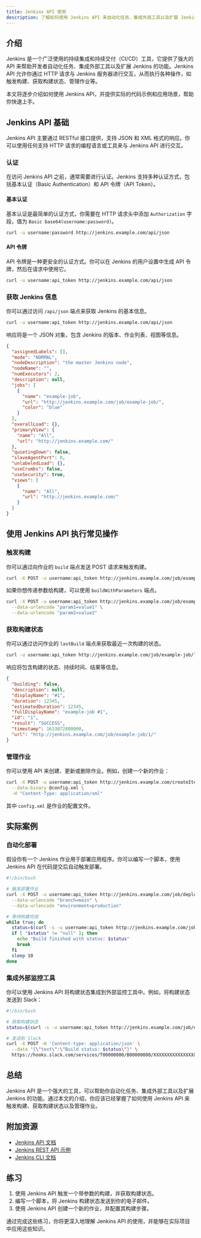 ```yaml
---
title: Jenkins API 使用
description: 了解如何使用 Jenkins API 来自动化任务、集成外部工具以及扩展 Jenkins 的功能。本文适合初学者，包含代码示例和实际案例。
---
```


## 介绍

Jenkins 是一个广泛使用的持续集成和持续交付（CI/CD）工具，它提供了强大的 API 来帮助开发者自动化任务、集成外部工具以及扩展 Jenkins 的功能。Jenkins API 允许你通过 HTTP 请求与 Jenkins 服务器进行交互，从而执行各种操作，如触发构建、获取构建状态、管理作业等。

本文将逐步介绍如何使用 Jenkins API，并提供实际的代码示例和应用场景，帮助你快速上手。

## Jenkins API 基础

Jenkins API 主要通过 RESTful 接口提供，支持 JSON 和 XML 格式的响应。你可以使用任何支持 HTTP 请求的编程语言或工具来与 Jenkins API 进行交互。

### 认证

在访问 Jenkins API 之前，通常需要进行认证。Jenkins 支持多种认证方式，包括基本认证（Basic Authentication）和 API 令牌（API Token）。

#### 基本认证

基本认证是最简单的认证方式，你需要在 HTTP 请求头中添加 `Authorization` 字段，值为 `Basic base64(username:password)`。

```bash
curl -u username:password http://jenkins.example.com/api/json
```

#### API 令牌

API 令牌是一种更安全的认证方式。你可以在 Jenkins 的用户设置中生成 API 令牌，然后在请求中使用它。

```bash
curl -u username:api_token http://jenkins.example.com/api/json
```

### 获取 Jenkins 信息

你可以通过访问 `/api/json` 端点来获取 Jenkins 的基本信息。

```bash
curl -u username:api_token http://jenkins.example.com/api/json
```

响应将是一个 JSON 对象，包含 Jenkins 的版本、作业列表、视图等信息。

```json
{
  "assignedLabels": [],
  "mode": "NORMAL",
  "nodeDescription": "the master Jenkins node",
  "nodeName": "",
  "numExecutors": 2,
  "description": null,
  "jobs": [
    {
      "name": "example-job",
      "url": "http://jenkins.example.com/job/example-job/",
      "color": "blue"
    }
  ],
  "overallLoad": {},
  "primaryView": {
    "name": "All",
    "url": "http://jenkins.example.com/"
  },
  "quietingDown": false,
  "slaveAgentPort": 0,
  "unlabeledLoad": {},
  "useCrumbs": false,
  "useSecurity": true,
  "views": [
    {
      "name": "All",
      "url": "http://jenkins.example.com/"
    }
  ]
}
```

## 使用 Jenkins API 执行常见操作

### 触发构建

你可以通过向作业的 `build` 端点发送 POST 请求来触发构建。

```bash
curl -X POST -u username:api_token http://jenkins.example.com/job/example-job/build
```

如果你想传递参数给构建，可以使用 `buildWithParameters` 端点。

```bash
curl -X POST -u username:api_token http://jenkins.example.com/job/example-job/buildWithParameters \
  --data-urlencode "param1=value1" \
  --data-urlencode "param2=value2"
```

### 获取构建状态

你可以通过访问作业的 `lastBuild` 端点来获取最近一次构建的状态。

```bash
curl -u username:api_token http://jenkins.example.com/job/example-job/lastBuild/api/json
```

响应将包含构建的状态、持续时间、结果等信息。

```json
{
  "building": false,
  "description": null,
  "displayName": "#1",
  "duration": 12345,
  "estimatedDuration": 12345,
  "fullDisplayName": "example-job #1",
  "id": "1",
  "result": "SUCCESS",
  "timestamp": 1633072800000,
  "url": "http://jenkins.example.com/job/example-job/1/"
}
```

### 管理作业

你可以使用 API 来创建、更新或删除作业。例如，创建一个新的作业：

```bash
curl -X POST -u username:api_token http://jenkins.example.com/createItem?name=new-job \
  --data-binary @config.xml \
  -H "Content-Type: application/xml"
```

其中 `config.xml` 是作业的配置文件。

## 实际案例

### 自动化部署

假设你有一个 Jenkins 作业用于部署应用程序。你可以编写一个脚本，使用 Jenkins API 在代码提交后自动触发部署。

```bash
#!/bin/bash

# 触发部署作业
curl -X POST -u username:api_token http://jenkins.example.com/job/deploy-job/buildWithParameters \
  --data-urlencode "branch=main" \
  --data-urlencode "environment=production"

# 等待构建完成
while true; do
  status=$(curl -s -u username:api_token http://jenkins.example.com/job/deploy-job/lastBuild/api/json | jq -r .result)
  if [ "$status" != "null" ]; then
    echo "Build finished with status: $status"
    break
  fi
  sleep 10
done
```

### 集成外部监控工具

你可以使用 Jenkins API 将构建状态集成到外部监控工具中。例如，将构建状态发送到 Slack：

```bash
#!/bin/bash

# 获取构建状态
status=$(curl -s -u username:api_token http://jenkins.example.com/job/example-job/lastBuild/api/json | jq -r .result)

# 发送到 Slack
curl -X POST -H 'Content-type: application/json' \
  --data "{\"text\":\"Build status: $status\"}" \
  https://hooks.slack.com/services/T00000000/B00000000/XXXXXXXXXXXXXXXXXXXXXXXX
```

## 总结

Jenkins API 是一个强大的工具，可以帮助你自动化任务、集成外部工具以及扩展 Jenkins 的功能。通过本文的介绍，你应该已经掌握了如何使用 Jenkins API 来触发构建、获取构建状态以及管理作业。

## 附加资源

- [Jenkins API 文档](https://www.jenkins.io/doc/book/using/remote-access-api/)
- [Jenkins REST API 示例](https://www.jenkins.io/doc/book/using/remote-access-api/#rest-api-examples)
- [Jenkins CLI 文档](https://www.jenkins.io/doc/book/managing/cli/)

## 练习

1. 使用 Jenkins API 触发一个带参数的构建，并获取构建状态。
2. 编写一个脚本，将 Jenkins 构建状态发送到你的电子邮件。
3. 使用 Jenkins API 创建一个新的作业，并配置其构建步骤。

通过完成这些练习，你将更深入地理解 Jenkins API 的使用，并能够在实际项目中应用这些知识。